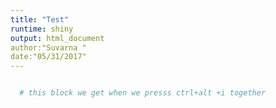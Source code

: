 ---
title: "Test"
runtime: shiny
output: html_document
author:"Suvarna "
date:"05/31/2017"
---
```{r.echo=FALSE}

```


```{r}
  # this block we get when we presss ctrl+alt +i together 
```

